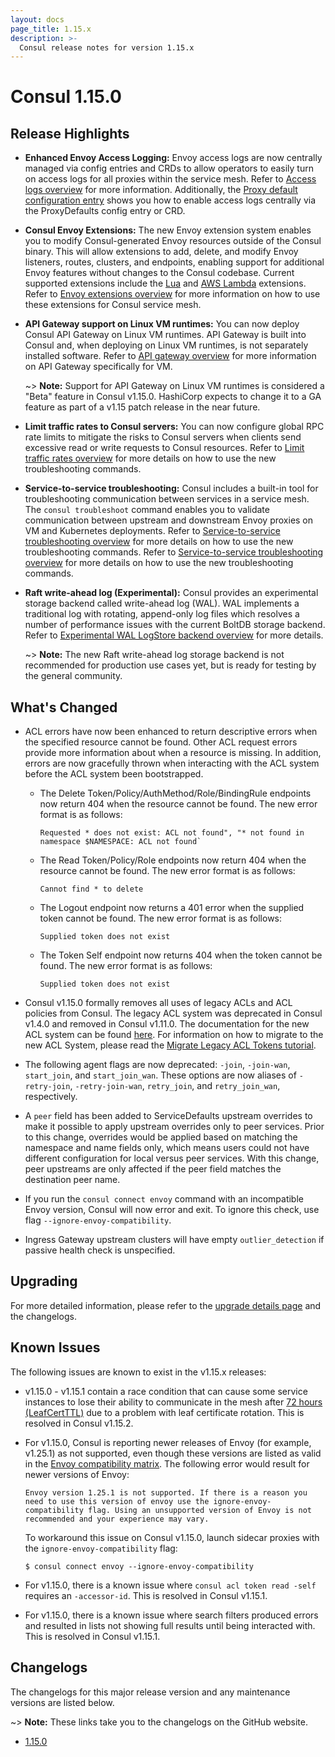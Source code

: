 ```yaml
---
layout: docs
page_title: 1.15.x
description: >-
  Consul release notes for version 1.15.x
---
```


# Consul 1.15.0

## Release Highlights

- **Enhanced Envoy Access Logging:** Envoy access logs are now centrally managed via config entries and CRDs to allow operators to easily turn on access logs for all proxies within the service mesh. Refer to [Access logs overview](/consul/docs/observe/access-log) for more information. Additionally, the [Proxy default configuration entry](/consul/docs/reference/config-entry/proxy-defaults) shows you how to enable access logs centrally via the ProxyDefaults config entry or CRD.

- **Consul Envoy Extensions:** The new Envoy extension system enables you to modify Consul-generated Envoy resources outside of the Consul binary. This will allow extensions to add, delete, and modify Envoy listeners, routes, clusters, and endpoints, enabling support for additional Envoy features without changes to the Consul codebase.
Current supported extensions include the [Lua](/consul/docs/connect/proxies/envoy-extensions#lua) and [AWS Lambda](/consul/docs/connect/proxies/envoy-extensions#lambda) extensions. Refer to [Envoy extensions overview](/consul/docs/envoy-extension) for more information on how to use these extensions for Consul service mesh.

- **API Gateway support on Linux VM runtimes:** You can now deploy Consul API Gateway on Linux VM runtimes. API Gateway is built into Consul and, when deploying on Linux VM runtimes, is not separately installed software. Refer to [API gateway overview](/consul/docs/north-south/api-gateway) for more information on API Gateway specifically for VM.

  ~> **Note:** Support for API Gateway on Linux VM runtimes is considered a "Beta" feature in Consul v1.15.0. HashiCorp expects to change it to a GA feature as part of a v1.15 patch release in the near future.

- **Limit traffic rates to Consul servers:** You can now configure global RPC rate limits to mitigate the risks to Consul servers when clients send excessive read or write requests to Consul resources. Refer to [Limit traffic rates overview](/consul/docs/manage/rate-limit) for more details on how to use the new troubleshooting commands.

- **Service-to-service troubleshooting:** Consul includes a built-in tool for troubleshooting communication between services in a service mesh. The `consul troubleshoot` command enables you to validate communication between upstream and downstream Envoy proxies on VM and Kubernetes deployments. Refer to [Service-to-service troubleshooting overview](/consul/docs/troubleshoot/troubleshoot-services) for more details on how to use the new troubleshooting commands.
Refer to [Service-to-service troubleshooting overview](/consul/docs/troubleshoot/troubleshoot-services) for more details on how to use the new troubleshooting commands.

- **Raft write-ahead log (Experimental):** Consul provides an experimental storage backend called write-ahead log (WAL). WAL implements a traditional log with rotating, append-only log files which resolves a number of performance issues with the current BoltDB storage backend. Refer to [Experimental WAL LogStore backend overview](/consul/docs/deploy/server/wal) for more details.

  ~> **Note:** The new Raft write-ahead log storage backend is not recommended for production use cases yet, but is ready for testing by the general community.

## What's Changed

- ACL errors have now been enhanced to return descriptive errors when the specified resource cannot be found. Other ACL request errors provide more information about when a resource is missing. In addition, errors are now gracefully thrown when interacting with the ACL system before the ACL system been bootstrapped.
  - The Delete Token/Policy/AuthMethod/Role/BindingRule endpoints now return 404 when the resource cannot be found. The new error format is as follows:

    ```log hideClipboard
    Requested * does not exist: ACL not found", "* not found in namespace $NAMESPACE: ACL not found`
    ```

  - The Read Token/Policy/Role endpoints now return 404 when the resource cannot be found. The new error format is as follows:

    ```log hideClipboard
    Cannot find * to delete
    ```

  - The Logout endpoint now returns a 401 error when the supplied token cannot be found. The new error format is as follows:

    ```log hideClipboard
    Supplied token does not exist
    ```

  - The Token Self endpoint now returns 404 when the token cannot be found. The new error format is as follows:

    ```log hideClipboard
    Supplied token does not exist
    ```

- Consul v1.15.0 formally removes all uses of legacy ACLs and ACL policies from Consul. The legacy ACL system was deprecated in Consul v1.4.0 and removed in Consul v1.11.0. The documentation for the new ACL system can be found [here](/consul/docs/v1.14.x/security/acl). For information on how to migrate to the new ACL System, please read the [Migrate Legacy ACL Tokens tutorial](/consul/tutorials/security-operations/access-control-token-migration).
- The following agent flags are now deprecated: `-join`, `-join-wan`, `start_join`, and `start_join_wan`. These options are now aliases of `-retry-join`, `-retry-join-wan`, `retry_join`, and `retry_join_wan`, respectively.
- A `peer` field has been added to ServiceDefaults upstream overrides to make it possible to apply upstream overrides only to peer services. Prior to this change, overrides would be applied based on matching the namespace and name fields only, which means users could not have different configuration for local versus peer services. With this change, peer upstreams are only affected if the peer field matches the destination peer name.
- If you run the `consul connect envoy` command with an incompatible Envoy version, Consul will now error and exit. To ignore this check, use flag `--ignore-envoy-compatibility`.
- Ingress Gateway upstream clusters will have empty `outlier_detection` if passive health check is unspecified.

## Upgrading

For more detailed information, please refer to the [upgrade details page](/consul/docs/upgrading/upgrade-specific#consul-1-15-0) and the changelogs.

## Known Issues

The following issues are known to exist in the v1.15.x releases:

- v1.15.0 - v1.15.1 contain a race condition that can cause
  some service instances to lose their ability to communicate in the mesh after
  [72 hours (LeafCertTTL)](/consul/docs/connect/ca/consul#leafcertttl)
  due to a problem with leaf certificate rotation.
  This is resolved in Consul v1.15.2.

- For v1.15.0, Consul is reporting newer releases of Envoy (for example, v1.25.1) as not supported, even though these versions are listed as valid in the [Envoy compatibility matrix](/consul/docs/connect/proxies/envoy#envoy-and-consul-client-agent). The following error would result for newer versions of Envoy:

  ```log hideClipboard
  Envoy version 1.25.1 is not supported. If there is a reason you need to use this version of envoy use the ignore-envoy-compatibility flag. Using an unsupported version of Envoy is not recommended and your experience may vary.
  ```

  To workaround this issue on Consul v1.15.0, launch sidecar proxies
  with the `ignore-envoy-compatibility` flag:

  ```shell-session
  $ consul connect envoy --ignore-envoy-compatibility
  ```

- For v1.15.0, there is a known issue where `consul acl token read -self` requires an `-accessor-id`. This is resolved in Consul v1.15.1.

- For v1.15.0, there is a known issue where search filters produced errors and resulted in lists not showing full results until being interacted with. This is resolved in Consul v1.15.1.


## Changelogs

The changelogs for this major release version and any maintenance versions are listed below.

~> **Note:** These links take you to the changelogs on the GitHub website.

- [1.15.0](https://github.com/hashicorp/consul/releases/tag/v1.15.0)
